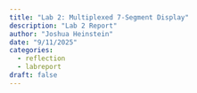 ```yaml
---
title: "Lab 2: Multiplexed 7-Segment Display"
description: "Lab 2 Report"
author: "Joshua Heinstein"
date: "9/11/2025"
categories:
  - reflection
  - labreport
draft: false
---
```

